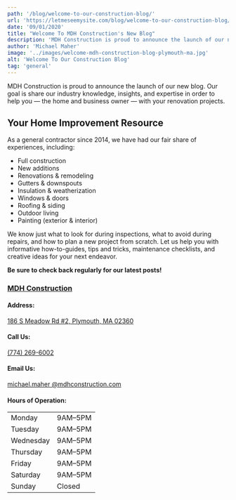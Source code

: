 ```yaml
---
path: '/blog/welcome-to-our-construction-blog/'
url: 'https://letmeseemysite.com/blog/welcome-to-our-construction-blog/'
date: '09/01/2020'
title: "Welcome To MDH Construction's New Blog"
description: 'MDH Construction is proud to announce the launch of our new blog. Our goal is share our industry knowledge, insights, and expertise in order to help you.'
author: 'Michael Maher'
image: '../images/welcome-mdh-construction-blog-plymouth-ma.jpg'
alt: 'Welcome To Our Construction Blog'
tag: 'general'
---
```



<p className="pt-5 font-weight-bold">
MDH Construction is proud to announce the launch of our new blog. Our goal is share our industry knowledge, insights, and expertise in order to help you — the home and business owner — with your renovation projects.
</p>

<h2 className="text-left pt-5 pb-3">Your Home Improvement Resource</h2>

<p className="mb-4">
  As a general contractor since 2014, we have had our fair share of experiences, including:
</p>

<ul>
  <li>Full construction</li>
  <li>New additions</li>
  <li>Renovations & remodeling</li>
  <li>Gutters & downspouts</li>
  <li>Insulation & weatherization</li>
  <li>Windows & doors</li>
  <li>Roofing & siding</li>
  <li>Outdoor living</li>
  <li>Painting (exterior & interior)</li>
</ul>

<p className="mt-5">
  We know just what to look for during inspections, what to avoid during repairs, and how to plan a new project from scratch. Let us help you with informative how-to-guides, tips and tricks, maintenance checklists, and creative ideas for your next endeavor.
</p>

<p>
  <strong>Be sure to check back regularly for our latest posts!</strong>
</p>

<Row>
  <Col className="my-5" xs={12} md={12} lg={8}>
    <Container className="bg-white border border-primary p-3 p-lg-3 drop-shadow">
      <h3 className="bg-contact-bar text-white p-2">
        <a href="https://www.google.com/maps?cid=1822779321272037188" target="_blank" className="drop-shadow text-white">MDH Construction</a>
      </h3>
      <h4 className="text-left">Address:</h4>
      <div className="text-sans-serif d-flex mb-4 ml-3">
        <i className="text-secondary fas fa-2x fa-home mb-3"></i>
        <a
          className="nap-link ml-3"
          href="https://goo.gl/maps/Q5eUufFZPqPNvxPLA"
          target="_blank"
        >
          186 S Meadow Rd #2, Plymouth, MA 02360
        </a>
      </div>
      <h4 className="text-left">Call Us:</h4>
      <div className="text-sans-serif d-flex mb-4 ml-3">
        <i className="text-secondary fas fa-2x fa-phone mb-3"></i>
        <a className="nap-link ml-3" href="tel:+17742696002">
          (774) 269-6002
        </a>
      </div>
      <h4 className="text-left">Email Us:</h4>
      <div className="text-sans-serif d-flex mb-4 ml-3">
        <i className="text-secondary fas fa-2x fa-envelope mb-3"></i>
        <a
          className="nap-link ml-3"
          href="mailto:michael.maher@mdhconstruction.com?Subject=Important%20Email%20From%20Website"
          target="_blank"
        >
          michael.maher
          <wbr />
          @mdhconstruction.com
        </a>
      </div>
      <h4 className="text-left">Hours of Operation:</h4>
      <div className="text-sans-serif d-flex ml-3">
        <i className="text-secondary fas fa-2x fa-clock mt-2"></i>
        <Table
          className="ml-2 font-weight-bold text-primary nap-text"
          borderless
          size="sm"
        >
          <tbody>
            <tr>
              <td>Monday</td>
              <td>9AM–5PM</td>
            </tr>
            <tr>
              <td>Tuesday</td>
              <td>9AM–5PM</td>
            </tr>
            <tr>
              <td>Wednesday</td>
              <td>9AM–5PM</td>
            </tr>
            <tr>
              <td>Thursday</td>
              <td>9AM–5PM</td>
            </tr>
            <tr>
              <td>Friday</td>
              <td>9AM–5PM</td>
            </tr>
            <tr>
              <td>Saturday</td>
              <td>9AM–5PM</td>
            </tr>
            <tr>
              <td>Sunday</td>
              <td className="text-secondary">Closed</td>
            </tr>
          </tbody>
        </Table>
      </div>
    </Container>
  </Col>
</Row>
